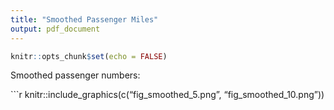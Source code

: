 ```yaml
---
title: "Smoothed Passenger Miles"
output: pdf_document
---
```


```r
knitr::opts_chunk$set(echo = FALSE)
```

Smoothed passenger numbers:

```r
knitr::include_graphics(c("fig_smoothed_5.png", "fig_smoothed_10.png"))


